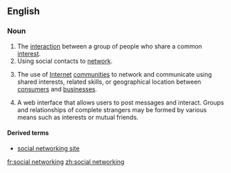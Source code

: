 ==English==

===Noun===
{{en-noun|head=[[social]] [[networking]]|-}}

# The [[interaction]] between a group of people who share a common [[interest]].
# Using social contacts to [[network]].
# {{context|Internet|business|lang=en}} The use of [[Internet]] [[community|communities]] to network and communicate using shared interests, related skills, or geographical location between [[consumers]] and [[businesses]].
# {{context|Internet|lang=en}} A web interface that allows users to post messages and interact. Groups and relationships of complete strangers may be formed by various means such as interests or mutual friends.

====Derived terms====
* [[social networking site]]

[[fr:social networking]]
[[zh:social networking]]